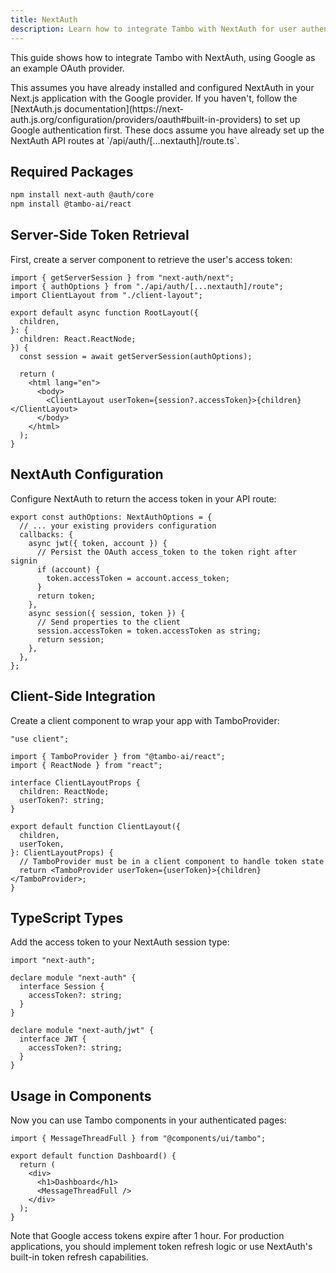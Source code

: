 ```yaml
---
title: NextAuth
description: Learn how to integrate Tambo with NextAuth for user authentication.
---
```


This guide shows how to integrate Tambo with NextAuth, using Google as an example OAuth provider.

<Callout type="info" title="Prerequisites">
  This assumes you have already installed and configured NextAuth in your
  Next.js application with the Google provider. If you haven't, follow the
  [NextAuth.js
  documentation](https://next-auth.js.org/configuration/providers/oauth#built-in-providers)
  to set up Google authentication first.
</Callout>

<Callout type="info" title="Required API Routes">
  These docs assume you have already set up the NextAuth API routes at
  `/api/auth/[...nextauth]/route.ts`.
</Callout>

## Required Packages

```bash
npm install next-auth @auth/core
npm install @tambo-ai/react
```

## Server-Side Token Retrieval

First, create a server component to retrieve the user's access token:

```tsx title="app/layout.tsx"
import { getServerSession } from "next-auth/next";
import { authOptions } from "./api/auth/[...nextauth]/route";
import ClientLayout from "./client-layout";

export default async function RootLayout({
  children,
}: {
  children: React.ReactNode;
}) {
  const session = await getServerSession(authOptions);

  return (
    <html lang="en">
      <body>
        <ClientLayout userToken={session?.accessToken}>{children}</ClientLayout>
      </body>
    </html>
  );
}
```

## NextAuth Configuration

Configure NextAuth to return the access token in your API route:

```tsx title="app/api/auth/[...nextauth]/route.ts"
export const authOptions: NextAuthOptions = {
  // ... your existing providers configuration
  callbacks: {
    async jwt({ token, account }) {
      // Persist the OAuth access_token to the token right after signin
      if (account) {
        token.accessToken = account.access_token;
      }
      return token;
    },
    async session({ session, token }) {
      // Send properties to the client
      session.accessToken = token.accessToken as string;
      return session;
    },
  },
};
```

## Client-Side Integration

Create a client component to wrap your app with TamboProvider:

```tsx title="app/client-layout.tsx"
"use client";

import { TamboProvider } from "@tambo-ai/react";
import { ReactNode } from "react";

interface ClientLayoutProps {
  children: ReactNode;
  userToken?: string;
}

export default function ClientLayout({
  children,
  userToken,
}: ClientLayoutProps) {
  // TamboProvider must be in a client component to handle token state
  return <TamboProvider userToken={userToken}>{children}</TamboProvider>;
}
```

## TypeScript Types

Add the access token to your NextAuth session type:

```tsx title="types/next-auth.d.ts"
import "next-auth";

declare module "next-auth" {
  interface Session {
    accessToken?: string;
  }
}

declare module "next-auth/jwt" {
  interface JWT {
    accessToken?: string;
  }
}
```

## Usage in Components

Now you can use Tambo components in your authenticated pages:

```tsx title="app/dashboard/page.tsx"
import { MessageThreadFull } from "@components/ui/tambo";

export default function Dashboard() {
  return (
    <div>
      <h1>Dashboard</h1>
      <MessageThreadFull />
    </div>
  );
}
```

<Callout type="warn" title="Token Refresh">
  Note that Google access tokens expire after 1 hour. For production
  applications, you should implement token refresh logic or use NextAuth's
  built-in token refresh capabilities.
</Callout>
